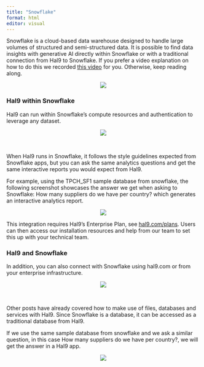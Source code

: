 ```yaml
---
title: "Snowflake"
format: html
editor: visual
---
```


Snowflake is a cloud-based data warehouse designed to handle large volumes of structured and semi-structured data. It is possible to find data insights with generative AI directly within Snowflake or with a traditional connection from Hal9 to Snowflake. If you prefer a video explanation on how to do this we recorded [this video](https://www.youtube.com/watch?v=cc1eRIYXOEw) for you. Otherwise, keep reading along.

<center><img src="Images/snowflake.png" style="max-width: 70%"/></center>

### Hal9 within Snowflake

Hal9 can run within Snowflake's compute resources and authentication to leverage any dataset. 

<center><img src="Images/snowflake1.png" style="max-width: 70%"/></center>
<br>

When Hal9 runs in Snowflake, it follows the style guidelines expected from Snowflake apps, but you can ask the same analytics questions and get the same interactive reports you would expect from Hal9.

For example, using the TPCH_SF1 sample database from snowflake, the following screenshot showcases the answer we get when asking to Snowflake: How many suppliers do we have per country? which generates an interactive analytics report.

<center><img src="Images/snowflake_example.png" style="max-width: 70%"/></center>

This integration requires Hal9's Enterprise Plan, see [hal9.com/plans](https://hal9.com/plans). Users can then access our installation resources and help from our team to set this up with your technical team.


### Hal9 and Snowflake

In addition, you can also connect with Snowflake using hal9.com or from your enterprise infrastructure. 

<center><img src="Images/snowflake2.png" style="max-width: 70%"/></center>
<br>

Other posts have already covered how to make use of files, databases and services with Hal9. Since Snowflake is a database, it can be accessed as a traditional database from Hal9. 

If we use the same sample database from snowflake and we ask a similar question, in this case How many suppliers do we have per country?, we will get the answer in a Hal9 app.

<center><img src="Images/snowflake_example2.png" style="max-width: 70%"/></center>
